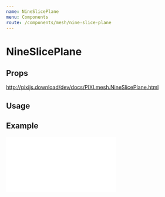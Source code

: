```yaml
---
name: NineSlicePlane
menu: Components
route: /components/mesh/nine-slice-plane
---
```



# NineSlicePlane

## Props

http://pixijs.download/dev/docs/PIXI.mesh.NineSlicePlane.html

## Usage

<Playground>
  <Stage width={500} height={300} options={{ backgroundColor: 0xeef1f5 }}>
    <NineSlicePlane 
      anchor={new PIXI.Point(200, 100)}
      pivot={new PIXI.Point(200, 100)}
      leftWidth={50}
      topHeight={30}
      rightWidth={60}
      bottomHeight={180}
      width={400}
      height={300}
      x={250}
      y={120}
      image="https://s3-us-west-2.amazonaws.com/s.cdpn.io/693612/speech_bubble.png" />
  </Stage>
</Playground>


## Example

<iframe 
  height={500} 
  scrolling="no"
  title="Nine Slice Plane"
  src="//codepen.io/inlet/embed/8bf47b3e9a4539c472ea2836780c59eb/?height=300&theme-id=33987&default-tab=result&embed-version=2"
  frameBorder="no" 
  allowFullScreen={true}
  style={{ width: '100%' }} />
